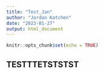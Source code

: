 ```yaml
---
title: "Test_Jan"
author: "Jordan Katchen"
date: "2023-01-27"
output: html_document
---
```


```r
knitr::opts_chunk$set(echo = TRUE)
```

## TESTTTETSTSTST